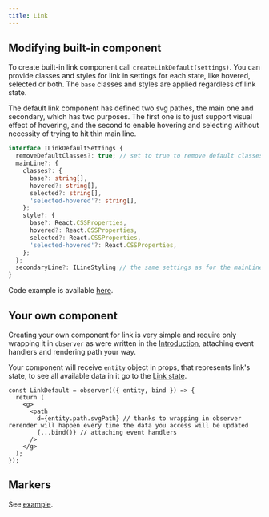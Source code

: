 ```yaml
---
title: Link
---
```


## Modifying built-in component

To create built-in link component call `createLinkDefault(settings)`. You can provide classes and styles for link in settings for each state, like hovered, selected or both. The `base` classes and styles are applied regardless of link state.

The default link component has defined two svg pathes, the main one and secondary, which has two purposes. The first one is to just support visual effect of hovering, and the second to enable hovering and selecting without necessity of trying to hit thin main line.

```ts title="Settings type"
interface ILinkDefaultSettings {
  removeDefaultClasses?: true; // set to true to remove default classes
  mainLine?: {
    classes?: {
      base?: string[],
      hovered?: string[],
      selected?: string[],
      'selected-hovered'?: string[],
    };
    style?: {
      base?: React.CSSProperties,
      hovered?: React.CSSProperties,
      selected?: React.CSSProperties,
      'selected-hovered'?: React.CSSProperties,
    };
  };
  secondaryLine?: ILineStyling // the same settings as for the mainLine
}
```

Code example is available [here](/examples/configureDefaultLink).

## Your own component

Creating your own component for link is very simple and require only wrapping it in `observer` as were written in the [Introduction](introduction), attaching event handlers and rendering path your way.

Your component will receive `entity` object in props, that represents link's state, to see all available data in it go to the [Link state](../api/classes/LinkState.md).

```tsx
const LinkDefault = observer(({ entity, bind }) => {
  return (
    <g>
      <path
        d={entity.path.svgPath} // thanks to wrapping in observer rerender will happen every time the data you access will be updated
        {...bind()} // attaching event handlers
      />
    </g>
  );
});
```

## Markers

See [example](/examples/linkMarkers).